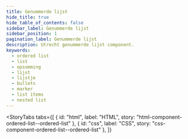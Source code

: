 ```yaml
---
title: Genummerde lijst
hide_title: true
hide_table_of_contents: false
sidebar_label: Genummerde lijst
sidebar_position: 1
pagination_label: Genummerde lijst
description: Utrecht genummerde lijst component.
keywords:
  - ordered list
  - list
  - opsomming
  - lijst
  - lijstje
  - bullets
  - marker
  - list items
  - nested list
---
```


<!-- @license CC0-1.0 -->


<Markdown headingLevel={1}>
  <IntroText />
</Markdown>

<StoryTabs
  tabs={[
    { id: "html", label: "HTML", story: "html-component-ordered-list--ordered-list" },
    { id: "css", label: "CSS", story: "css-component-ordered-list--ordered-list" },
  ]}
></StoryTabs>
